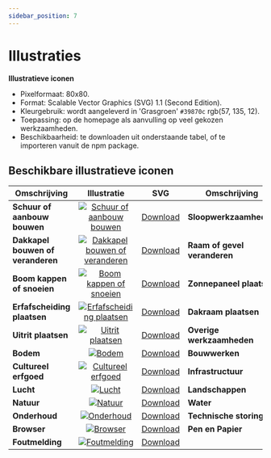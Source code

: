 ```yaml
---
sidebar_position: 7
---
```


# Illustraties

**Illustratieve iconen**

- Pixelformaat: 80x80.
- Format: Scalable Vector Graphics (SVG) 1.1 (Second Edition).
- Kleurgebruik: wordt aangeleverd in 'Grasgroen' `#39870c` rgb(57, 135, 12).
- Toepassing: op de homepage als aanvulling op veel gekozen werkzaamheden.
- Beschikbaarheid: te downloaden uit onderstaande tabel, of te importeren vanuit de npm package.

## Beschikbare illustratieve iconen

| Omschrijving                      |                                                              Illustratie                                                               |                        SVG                        | Omschrijving                 |                                                            Illustratie                                                             |                       SVG                       |
| --------------------------------- | :------------------------------------------------------------------------------------------------------------------------------------: | :-----------------------------------------------: | ---------------------------- | :--------------------------------------------------------------------------------------------------------------------------------: | :---------------------------------------------: |
| **Schuur of aanbouw bouwen**      | [![Schuur of aanbouw bouwen](/graphics/aanbouw_schuur_plaatsen.svg "Schuur of aanbouw bouwen")](/graphics/aanbouw_schuur_plaatsen.svg) | [Download](/graphics/aanbouw_schuur_plaatsen.svg) | **Sloopwerkzaamheden**       |                      [![Sloopwerkzaamheden](/graphics/slopen.svg "Sloopwerkzaamheden")](/graphics/slopen.svg)                      |        [Download](/graphics/slopen.svg)         |
| **Dakkapel bouwen of veranderen** |  [![Dakkapel bouwen of veranderen](/graphics/dakkapel_plaatsen.svg "Dakkapel bouwen of veranderen")](/graphics/dakkapel_plaatsen.svg)  |    [Download](/graphics/dakkapel_plaatsen.svg)    | **Raam of gevel veranderen** | [![Raam of gevel veranderen](/graphics/raam_gevel_veranderen.svg "Raam of gevel veranderen")](/graphics/raam_gevel_veranderen.svg) | [Download](/graphics/raam_gevel_veranderen.svg) |
| **Boom kappen of snoeien**        |               [![Boom kappen of snoeien](/graphics/boom_kappen.svg "Boom kappen of snoeien")](/graphics/boom_kappen.svg)               |       [Download](/graphics/boom_kappen.svg)       | **Zonnepaneel plaatsen**     |     [![Zonnepaneel plaatsen](/graphics/zonnepanelen_plaatsen.svg "Zonnepaneel plaatsen")](/graphics/zonnepanelen_plaatsen.svg)     | [Download](/graphics/zonnepanelen_plaatsen.svg) |
| **Erfafscheiding plaatsen**       |  [![Erfafscheiding plaatsen](/graphics/erfafscheiding_plaatsen.svg "Erfafscheiding plaatsen")](/graphics/erfafscheiding_plaatsen.svg)  | [Download](/graphics/erfafscheiding_plaatsen.svg) | **Dakraam plaatsen**         |              [![Dakraam plaatsen](/graphics/dakraam_plaatsen.svg "Dakraam plaatsen")](/graphics/dakraam_plaatsen.svg)              |   [Download](/graphics/dakraam_plaatsen.svg)    |
| **Uitrit plaatsen**               |                  [![Uitrit plaatsen](/graphics/uitrit_plaatsen.svg "Uitrit plaatsen")](/graphics/uitrit_plaatsen.svg)                  |     [Download](/graphics/uitrit_plaatsen.svg)     | **Overige werkzaamheden**    |                 [![Overige werkzaamheden](/graphics/overigen.svg "Overige werkzaamheden")](/graphics/overigen.svg)                 |       [Download](/graphics/overigen.svg)        |
| **Bodem**                         |                                      [![Bodem](/graphics/bodem.svg "Bodem")](/graphics/bodem.svg)                                      |          [Download](/graphics/bodem.svg)          | **Bouwwerken**               |                          [![Bouwwerken](/graphics/bouwwerken.svg "Bouwwerken")](/graphics/bouwwerken.svg)                          |      [Download](/graphics/bouwwerken.svg)       |
| **Cultureel erfgoed**             |              [![Cultureel erfgoed](/graphics/cultureel_erfgoed.svg "Cultureel erfgoed")](/graphics/cultureel_erfgoed.svg)              |    [Download](/graphics/cultureel_erfgoed.svg)    | **Infrastructuur**           |                  [![Infrastructuur](/graphics/infrastructuur.svg "Infrastructuur")](/graphics/infrastructuur.svg)                  |    [Download](/graphics/infrastructuur.svg)     |
| **Lucht**                         |                                      [![Lucht](/graphics/lucht.svg "Lucht")](/graphics/lucht.svg)                                      |          [Download](/graphics/lucht.svg)          | **Landschappen**             |                      [![Landschappen](/graphics/landschappen.svg "Landschappen")](/graphics/landschappen.svg)                      |     [Download](/graphics/landschappen.svg)      |
| **Natuur**                        |                                    [![Natuur](/graphics/natuur.svg "Natuur")](/graphics/natuur.svg)                                    |         [Download](/graphics/natuur.svg)          | **Water**                    |                                    [![Water](/graphics/water.svg "Water")](/graphics/water.svg)                                    |         [Download](/graphics/water.svg)         |
| **Onderhoud**                     |                              [![Onderhoud](/graphics/onderhoud.svg "Onderhoud")](/graphics/onderhoud.svg)                              |        [Download](/graphics/onderhoud.svg)        | **Technische storing**       |          [![Technische storing](/graphics/technische_storing.svg "Technische storing")](/graphics/technische_storing.svg)          |  [Download](/graphics/technische_storing.svg)   |
| **Browser**                       |                                  [![Browser](/graphics/browser.svg "Browser")](/graphics/browser.svg)                                  |         [Download](/graphics/browser.svg)         | **Pen en Papier**            |                    [![Technische storing](/graphics/pen_papier.svg "Pen en papier")](/graphics/pen_papier.svg)                     |      [Download](/graphics/pen_papier.svg)       |
| **Foutmelding**                   |                      [![Foutmelding](/graphics/foutmelding.svg "Foutmelding")](/graphics/foutmelding.svg)                              |      [Download](/graphics/foutmelding.svg)        |
